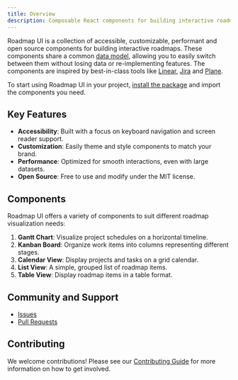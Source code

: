 ```yaml
---
title: Overview
description: Composable React components for building interactive roadmaps.
---
```


Roadmap UI is a collection of accessible, customizable, performant and open source components for building interactive roadmaps. These components share a common [data model](/schema), allowing you to easily switch between them without losing data or re-implementing features. The components are inspired by best-in-class tools like [Linear](https://linear.app/), [Jira](https://www.atlassian.com/software/jira) and [Plane](https://plane.so/).

To start using Roadmap UI in your project, [install the package](/installation) and import the components you need.

## Key Features

- **Accessibility**: Built with a focus on keyboard navigation and screen reader support.
- **Customization**: Easily theme and style components to match your brand.
- **Performance**: Optimized for smooth interactions, even with large datasets.
- **Open Source**: Free to use and modify under the MIT license.

## Components

Roadmap UI offers a variety of components to suit different roadmap visualization needs:

1. **Gantt Chart**: Visualize project schedules on a horizontal timeline.
2. **Kanban Board**: Organize work items into columns representing different stages.
3. **Calendar View**: Display projects and tasks on a grid calendar.
4. **List View**: A simple, grouped list of roadmap items.
5. **Table View**: Display roadmap items in a table format.

## Community and Support

- [Issues](https://github.com/haydenbleasel/roadmap-ui/issues)
- [Pull Requests](https://github.com/haydenbleasel/roadmap-ui/pulls)

## Contributing

We welcome contributions! Please see our [Contributing Guide](https://github.com/haydenbleasel/roadmap-ui/blob/main/CONTRIBUTING.md) for more information on how to get involved.
